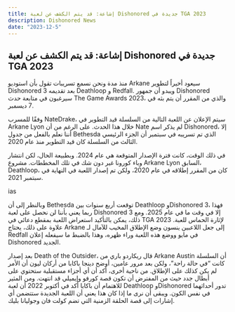 ```yaml
---
title: إشاعة: قد يتم الكشف عن لعبة Dishonored جديدة في TGA 2023
description: Dishonored News
date: "2023-12-5"
---
```

## إشاعة: قد يتم الكشف عن لعبة Dishonored جديدة في TGA 2023
منذ مدة ونحن نسمع تسريبات تقول بأن استوديو Arkane سيعود أخيراً لتطوير Dishonored 3 بعد تقديمه Deathloop و Redfall. ويبدو أن جمهور Dishonored سيرغبون في متابعة حدث The Game Awards 2023، والذي من المقرر أن يتم بثه في 7 ديسمبر.

وفقًا للمسرب NateDrake، سيتم الإعلان عن اللعبة التالية من السلسلة قيد التطوير في Arkane Lyon خلال هذا الحدث. على الرغم من أن Nate لم يذكر اسم Dishonored، إلا أننا نعلم بالفعل من جدول Bethesda الذي تم تسريبه في سبتمبر أن الجزء الرئيسي الثالث من السلسلة كان قيد التطوير منذ عام 2020.

في ذلك الوقت، كانت فترة الإصدار المتوقعة هي عام 2024. وبطبيعة الحال، لكن انتشار وباء كورونا غير دون شك في تلك المخططات. مشروع Arkane Lyon السابق، Deathloop، كان من المقرر إطلاقه في عام 2020، ولكن تم إصدار اللعبة في النهاية في سبتمبر 2021.

ias

وبالنظر إلى أن Bethesda توقعت أربع سنوات بين Deathloop وDishonored 3، فهذا ربما يعني بأننا لن نحصل على لعبة Dishonored 3 إلا في وقت ما في عام 2025. ومع ذلك، يمكن بالتأكيد استعراض اللعبة بمقطع دعائي في TGA 2023 لإثارة الحماس للعبة. علاوة على ذلك، يحتاج Arkane إلى جعل اللاعبين ينسون وضع الإطلاق المخيب للآمال لـ Redfall في مايو ووضع هذه اللعبة وراء ظهره، وهذا بالضبط ما سيفعله إعلان Dishonored الجديد.

بعد إصدار Death of the Outsider، قال ريكاردو باري من Arkane Austin أن السلسلة كانت “في حالة راحة”، ولكن بعد مرور عامين، أوضح دينجا باكابا من أركان ليون أن الأمر لم يكن كذلك على الإطلاق. من ناحية أخرى، أكد أن أي أجزاء مستقبلية ستحتوي على أبطال جدد حيث من المفترض أن تكون قصة كورفو وإيميلي قد انتهت.
ومن المثير للاهتمام أن باكابا أكد في أكتوبر 2022 أن لعبة Deathloop وDishonored تدور أحداثهما في نفس الكون. ويبقى أن نرى ما إذا كان هذا يعني أن اللعبة الجديدة ستتضمن أي إشارات إلى قصة الحلقة الزمنية التي تضم كولت فان وجوليانا بليك.
